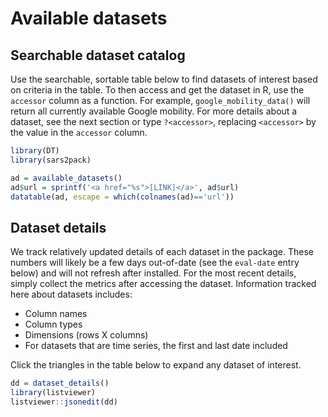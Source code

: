 # Available datasets

## Searchable dataset catalog

Use the searchable, sortable table below to find datasets of interest
based on criteria in the table. To then access and get the dataset in 
R, use the `accessor` column as a function. For example, `google_mobility_data()` 
will return all currently available Google mobility. For more details
about a dataset, see the next section or type `?<accessor>`, replacing `<accessor>` 
by the value in the `accessor` column. 

```r
library(DT)
library(sars2pack)
```




```r
ad = available_datasets()
ad$url = sprintf('<a href="%s">[LINK]</a>', ad$url)
datatable(ad, escape = which(colnames(ad)=='url'))
```

## Dataset details

We track relatively updated details of each dataset in the package. These 
numbers will likely be a few days out-of-date (see the `eval-date` entry below)
and will not refresh after installed.
For the most recent details, simply collect the metrics after accessing
the dataset. Information tracked here about datasets includes:

- Column names
- Column types
- Dimensions (rows X columns)
- For datasets that are time series, the first and last date included

Click the triangles in the table below to expand any dataset of interest.


```r
dd = dataset_details()
library(listviewer)
listviewer::jsonedit(dd)
```

